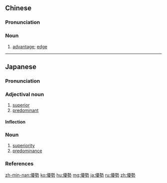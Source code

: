 {{also|优势}}
==Chinese==
{{zh-forms|s=优势}}

===Pronunciation===
{{zh-pron
|m=yōushì
|c=jau1 sai3
|mn=qz,tw,xm:iu-sè/zz:iu-sì
|ma=Zh-youshì.ogg
|cat=n
}}

===Noun===
{{zh-noun}}

# [[advantage]]; [[edge]]

{{zh-cat|Intermediate}}

----

==Japanese==
{{ja-kanjitab|ゆう|せい|yomi=on}}

===Pronunciation===
{{ja-pron|acc=0|acc_ref=<ref>{{R:Kenkyusha JEL Pocket}}</ref>|ゆうせい}}

===Adjectival noun===
{{ja-adj|infl=na|ゆうせい}}
# [[superior]]
# [[predominant]]

====Inflection====
{{ja-na|ゆうせい}}

===Noun===
{{ja-noun|ゆうせい}}

# [[superiority]]
# [[predominance]]

===References===
<references />

[[zh-min-nan:優勢]]
[[ko:優勢]]
[[hu:優勢]]
[[mg:優勢]]
[[ja:優勢]]
[[ru:優勢]]
[[zh:優勢]]